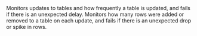 <CardGroup cols={2}>
<Card title="Automated Freshness" href="/cloud/features/anomaly-detection/automated-freshness">
  Monitors updates to tables and how frequently a table is updated, 
  and fails if there is an unexpected delay. 
</Card>
<Card title="Automated Volume" href="/cloud/features/anomaly-detection/automated-volume">
  Monitors how many rows were added or removed to a table on each update,
  and fails if there is an unexpected drop or spike in rows. 
</Card>
</CardGroup>
